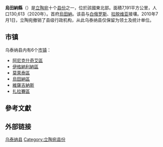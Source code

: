 {{noteTA
|T=zh-cn:乌泰纳县;zh-hk:烏泰納縣;zh-tw:烏田納縣;
|1=zh-cn:乌泰纳;zh-hk:烏泰納;zh-tw:烏田納;
}}
{{Infobox settlement
| name                    = 烏田納縣
| native_name             = Utenos apskritis
| native_name_lang        = lt
| settlement_type         = [[立陶宛縣份|县份]]
| image_skyline           = Utena,_sporto_arena.JPG
| image_caption           = 乌泰纳体育馆
| image_flag              = Utena County flag.svg
| flag_size               = 115px
| image_shield            = Utena County COA.png
| shield_size             = 85px
| image_map               = Lithuanian-Counties-Utena.svg
| map_caption             = 乌泰纳县在立陶宛的位置
| subdivision_type        = [[世界政區索引|国家]]
| subdivision_name        = {{LTU}}
| seat_type               = 行政中心
| seat                    = [[烏田納|烏田納]]
| parts_type              = [[立陶宛市鎮|市镇]]
| parts                   = 
| p1                      = [[阿尼克什奇艾區|阿尼克什奇艾區]]
| p2                      = [[伊格納利納區|伊格納利納區]]
| p3                      = [[莫萊泰區|莫萊泰區]]
| p4                      = [[烏田納區|烏田納區]]
| p5                      = [[維薩吉納斯_(市鎮)|維薩吉納斯]]
| p6                      = [[扎拉賽區|扎拉賽區]]
| unit_pref               = Metric
| area_total_km2          = 7191
| area_rank               = 
| area_note               = （全国总面积的11%）
| area_footnotes          = 
| population_as_of        = 2020年
| population_total        = 130613
| population_rank         = 十县中第九
| population_density_km2  = auto
| population_note         = （全国总人口的5.0%）
| population_footnotes    = 
| timezone1               = [[欧洲东部时间|EET]]
| utc_offset1             = +2
| timezone1_DST           = [[欧洲东部夏令时间|EEST]]
| utc_offset1_DST         = +3
| iso_code                = LT-UT
| blank_name              = GDP<ref name="BVP2019">{{cite web | url = https://osp.stat.gov.lt/informaciniai-pranesimai?eventId=231671 | title = Bendrasis vidaus produktas pagal apskritis 2019 m. | language = lt | publisher = Lietuvos statistika | date = 2020-12-15 | accessdate = 2021-07-07 | archive-date = 2021-07-03 | archive-url = https://web.archive.org/web/20210703110217/https://osp.stat.gov.lt/informaciniai-pranesimai?eventId=231671 | dead-url = no }}</ref>
| blank_info              = 2019年
| blank1_name             =  - 总值
| blank1_info             = 12.8亿欧元
| blank2_name             =  - 人均
| blank2_info             = 10,100欧元
| blank3_name             = [[人类发展指数|HDI]] (2019年)
| blank3_info             = 0.838<ref name="HDI2019">{{cite web | url = https://globaldatalab.org/shdi/shdi/EST+LVA+LTU/?interpolation=0&extrapolation=0&nearest_real=0&years=2019 | title = Human Development Indices (5.0) | language = en | publisher = Global Data Lab | accessdate = 2021-07-07 | archive-date = 2021-06-14 | archive-url = https://web.archive.org/web/20210614212925/https://globaldatalab.org/shdi/shdi/EST+LVA+LTU/?interpolation=0&extrapolation=0&nearest_real=0&years=2019 | dead-url = no }}</ref> – <span style="color:#090;">极高</span>
| website                 = 
| footnotes               = 
}}
'''烏田納縣'''（{{lang-lt|Utenos apskritis}}）是[[立陶宛|立陶宛]]十个[[立陶宛縣份|县份]]之一，位於該國東北部。面積7,191平方公里，人口130,613（2020年）。首府[[烏田納|烏田納]]。该县与[[白俄罗斯|白俄罗斯]]、[[拉脱维亚|拉脱维亚]]接壤。2010年7月1日，立陶宛撤销了县级行政机构，从此乌泰纳县仅保留为领土及统计单位。

== 市镇 ==
乌泰纳县内有6个[[立陶宛市鎮|市镇]]：
* [[阿尼克什奇艾區|阿尼克什奇艾區]]
* [[伊格納利納區|伊格納利納區]]
* [[莫萊泰區|莫萊泰區]]
* [[烏田納區|烏田納區]]
* [[維薩吉納斯_(市鎮)|維薩吉納斯]]
* [[扎拉賽區|扎拉賽區]]

==參考文獻==
{{Reflist}}

== 外部链接 ==
{{commonscat|Utena County|position=left}}

{{立陶宛縣份}}

{{DEFAULTSORT:Utena}}
[[Category:乌泰纳县|]]
[[Category:立陶宛县份|Category:立陶宛县份]]